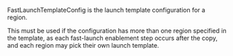 <!-- Code generated from the comments of the FastLaunchTemplateConfig struct in builder/ebs/fast_launch_setup.go; DO NOT EDIT MANUALLY -->

FastLaunchTemplateConfig is the launch template configuration for a region.

This must be used if the configuration has more than one region specified
in the template, as each fast-launch enablement step occurs after the
copy, and each region may pick their own launch template.

<!-- End of code generated from the comments of the FastLaunchTemplateConfig struct in builder/ebs/fast_launch_setup.go; -->
